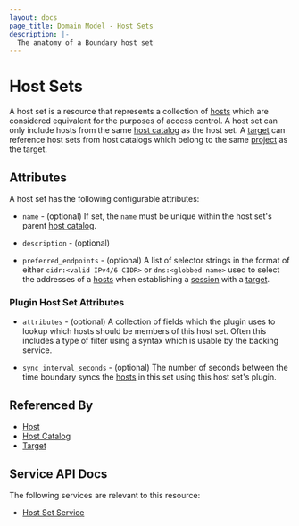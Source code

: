 ```yaml
---
layout: docs
page_title: Domain Model - Host Sets
description: |-
  The anatomy of a Boundary host set
---
```


# Host Sets

A host set is a resource that represents a collection of [hosts][]
which are considered equivalent for the purposes of access control.
A host set can only include hosts from the same [host catalog][] as
the host set. A [target][] can reference host sets from host catalogs
which belong to the same [project][] as the target.

## Attributes

A host set has the following configurable attributes:

- `name` - (optional)
  If set, the `name` must be unique within the host set's parent [host catalog][].

- `description` - (optional)

- `preferred_endpoints` - (optional)
  A list of selector strings in the format of either `cidr:<valid IPv4/6 CIDR>`
  or `dns:<globbed name>` used to select the addresses of a [hosts][] when
  establishing a [session][] with a [target][].

### Plugin Host Set Attributes

- `attributes` - (optional)
  A collection of fields which the plugin uses to lookup which hosts should be
  members of this host set.  Often this includes a type of filter using a
  syntax which is usable by the backing service.

- `sync_interval_seconds` - (optional)
  The number of seconds between the time boundary syncs the [hosts][] in this set
  using this host set's plugin.

## Referenced By

- [Host][]
- [Host Catalog][]
- [Target][]

[host catalog]: /docs/concepts/domain-model/host-catalogs
[host catalogs]: /docs/concepts/domain-model/host-catalogs
[host]: /docs/concepts/domain-model/hosts
[hosts]: /docs/concepts/domain-model/hosts
[project]: /docs/concepts/domain-model/scopes#projects
[projects]: /docs/concepts/domain-model/scopes#projects
[session]: /docs/concepts/domain-model/sessions
[sessions]: /docs/concepts/domain-model/sessions
[target]: /docs/concepts/domain-model/targets
[targets]: /docs/concepts/domain-model/targets

## Service API Docs

The following services are relevant to this resource:

- [Host Set Service](/api-docs/host-set-service)
